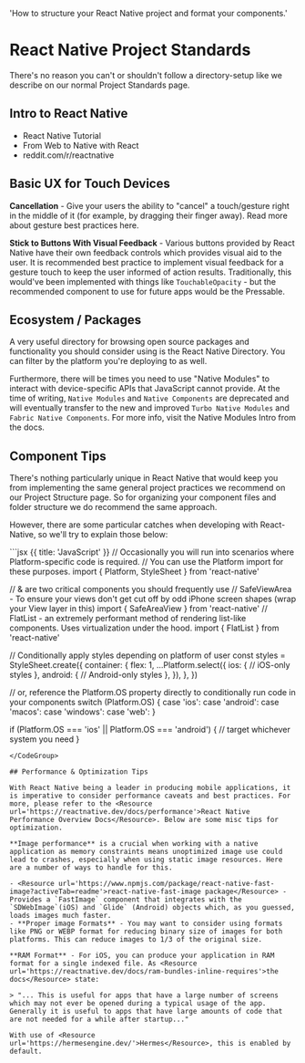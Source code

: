   'How to structure your React Native project and format your components.'

# React Native Project Standards

There's no reason you can't or shouldn't follow a directory-setup like we describe on our normal <Resource url='/project-standards'>Project Standards</Resource> page.

## Intro to React Native

- <Resource url='https://reactnative.dev/docs/tutorial'>React Native Tutorial</Resource>
- <Resource url='https://expo.dev/blog/from-web-to-native-with-react'>From Web to Native with React</Resource>
- <Resource url='https://www.reddit.com/r/reactnative/'>reddit.com/r/reactnative</Resource>

## Basic UX for Touch Devices

**Cancellation** - Give your users the ability to "cancel" a touch/gesture right in the middle of it (for example, by dragging their finger away). Read more about gesture best practices <Resource url='https://reactnative.dev/docs/gesture-responder-system'>here</Resource>.

**Stick to Buttons With Visual Feedback** - Various buttons provided by React Native have their own feedback controls which provides visual aid to the user. It is <Resource url='https://reactnative.dev/docs/gesture-responder-system'>recommended best practice</Resource> to implement visual feedback for a gesture touch to keep the user informed of action results. Traditionally, this would've been implemented with things like `TouchableOpacity` - but the recommended component to use for future apps would be the <Resource url='https://reactnative.dev/docs/pressable'>Pressable</Resource>.

## Ecosystem / Packages

A very useful directory for browsing open source packages and functionality you should consider using is the <Resource url='https://reactnative.directory/'>React Native Directory</Resource>. You can filter by the platform you're deploying to as well.

Furthermore, there will be times you need to use "Native Modules" to interact with device-specific APIs that JavaScript cannot provide. At the time of writing, `Native Modules` and `Native Components` are deprecated and will eventually transfer to the new and improved `Turbo Native Modules` and `Fabric Native Components`. For more info, visit the <Resource url='https://reactnative.dev/docs/native-modules-intro'>Native Modules Intro</Resource> from the docs.

## Component Tips

There's nothing particularly unique in React Native that would keep you from implementing the same general project practices we recommend on our <Resource url='/project-standards#component-format'>Project Structure</Resource> page. So for organizing your component files and folder structure we do recommend the same approach.

However, there are some particular catches when developing with React-Native, so we'll try to explain those below:

<CodeGroup title='React Native Quick Tips'>
```jsx {{ title: 'JavaScript' }}
// Occasionally you will run into scenarios where Platform-specific code is required.
// You can use the Platform import for these purposes.
import { Platform, StyleSheet } from 'react-native'

// <SafeViewArea> & <Flatlist> are two critical components you should frequently use
// SafeViewArea - To ensure your views don't get cut off by odd iPhone screen shapes (wrap your View layer in this)
import { SafeAreaView } from 'react-native'
// FlatList - an extremely performant method of rendering list-like components. Uses virtualization under the hood.
import { FlatList } from 'react-native'

// Conditionally apply styles depending on platform of user
const styles = StyleSheet.create({
  container: {
    flex: 1,
    ...Platform.select({
      ios: {
        // iOS-only styles
      },
      android: {
        // Android-only styles
      },
    }),
  },
})

// or, reference the Platform.OS property directly to conditionally run code in your components
switch (Platform.OS) {
  case 'ios':
  case 'android':
  case 'macos':
  case 'windows':
  case 'web':
}

if (Platform.OS === 'ios' || Platform.OS === 'android') {
  // target whichever system you need
}
```
</CodeGroup>

## Performance & Optimization Tips

With React Native being a leader in producing mobile applications, it is imperative to consider performance caveats and best practices. For more, please refer to the <Resource url='https://reactnative.dev/docs/performance'>React Native Performance Overview Docs</Resource>. Below are some misc tips for optimization.

**Image performance** is a crucial when working with a native application as memory constraints means unoptimized image use could lead to crashes, especially when using static image resources. Here are a number of ways to handle for this.

- <Resource url='https://www.npmjs.com/package/react-native-fast-image?activeTab=readme'>react-native-fast-image package</Resource> - Provides a `FastImage` component that integrates with the `SDWebImage`(iOS) and `Glide` (Android) objects which, as you guessed, loads images much faster.
- **Proper image Formats** - You may want to consider using formats like PNG or WEBP format for reducing binary size of images for both platforms. This can reduce images to 1/3 of the original size.

**RAM Format** - For iOS, you can produce your application in RAM format for a single indexed file. As <Resource url='https://reactnative.dev/docs/ram-bundles-inline-requires'>the docs</Resource> state:

> "... This is useful for apps that have a large number of screens which may not ever be opened during a typical usage of the app. Generally it is useful to apps that have large amounts of code that are not needed for a while after startup..."

With use of <Resource url='https://hermesengine.dev/'>Hermes</Resource>, this is enabled by default.
